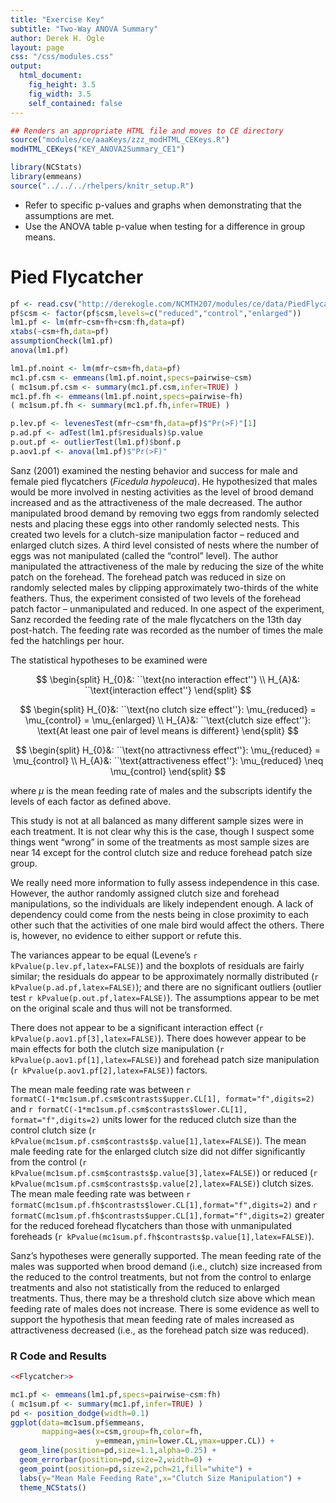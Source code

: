 ```yaml
---
title: "Exercise Key"
subtitle: "Two-Way ANOVA Summary"
author: Derek H. Ogle
layout: page
css: "/css/modules.css"
output:
  html_document:
    fig_height: 3.5
    fig_width: 3.5
    self_contained: false
---
```


```r
## Renders an appropriate HTML file and moves to CE directory
source("modules/ce/aaaKeys/zzz_modHTML_CEKeys.R")
modHTML_CEKeys("KEY_ANOVA2Summary_CE1")
```

```r
library(NCStats)
library(emmeans)
source("../../../rhelpers/knitr_setup.R")
```

<div class="alert alert-warning">
<ul>
  <li>Refer to specific p-values and graphs when demonstrating that the assumptions are met.</li>
  <li>Use the ANOVA table p-value when testing for a difference in group means.</li>
</ul>
</div>


# Pied Flycatcher
```r
pf <- read.csv("http://derekogle.com/NCMTH207/modules/ce/data/PiedFlycatcher.csv")
pf$csm <- factor(pf$csm,levels=c("reduced","control","enlarged"))
lm1.pf <- lm(mfr~csm+fh+csm:fh,data=pf)
xtabs(~csm+fh,data=pf)
assumptionCheck(lm1.pf)
anova(lm1.pf)

lm1.pf.noint <- lm(mfr~csm+fh,data=pf)
mc1.pf.csm <- emmeans(lm1.pf.noint,specs=pairwise~csm)
( mc1sum.pf.csm <- summary(mc1.pf.csm,infer=TRUE) )
mc1.pf.fh <- emmeans(lm1.pf.noint,specs=pairwise~fh)
( mc1sum.pf.fh <- summary(mc1.pf.fh,infer=TRUE) )
```
```r
p.lev.pf <- levenesTest(mfr~csm*fh,data=pf)$"Pr(>F)"[1]
p.ad.pf <- adTest(lm1.pf$residuals)$p.value
p.out.pf <- outlierTest(lm1.pf)$bonf.p
p.aov1.pf <- anova(lm1.pf)$"Pr(>F)"
```

Sanz (2001) examined the nesting behavior and success for male and female pied flycatchers (*Ficedula hypoleuca*). He hypothesized that males would be more involved in nesting activities as the level of brood demand increased and as the attractiveness of the male decreased. The author manipulated brood demand by removing two eggs from randomly selected nests and placing these eggs into other randomly selected nests. This created two levels for a clutch-size manipulation factor -- reduced and enlarged clutch sizes. A third level consisted of nests where the number of eggs was not manipulated (called the "control" level). The author manipulated the attractiveness of the male by reducing the size of the white patch on the forehead. The forehead patch was reduced in size on randomly selected males by clipping approximately two-thirds of the white feathers. Thus, the experiment consisted of two levels of the forehead patch factor -- unmanipulated and reduced. In one aspect of the experiment, Sanz recorded the feeding rate of the male flycatchers on the 13th day post-hatch. The feeding rate was recorded as the number of times the male fed the hatchlings per hour.

The statistical hypotheses to be examined were


$$
\begin{split}
   H_{0}&: ``\text{no interaction effect''} \\
   H_{A}&: ``\text{interaction effect''}
\end{split}
$$

$$
\begin{split}
   H_{0}&: ``\text{no clutch size effect''}: \mu_{reduced} = \mu_{control} = \mu_{enlarged} \\
   H_{A}&: ``\text{clutch size effect''}: \text{At least one pair of level means is different}
\end{split}
$$

$$
\begin{split}
   H_{0}&: ``\text{no attractivness effect''}: \mu_{reduced} = \mu_{control} \\
   H_{A}&: ``\text{attractiveness effect''}: \mu_{reduced} \neq \mu_{control}
\end{split}
$$

where $\mu$ is the mean feeding rate of males and the subscripts identify the levels of each factor as defined above.

This study is not at all balanced as many different sample sizes were in each treatment. It is not clear why this is the case, though I suspect some things went "wrong" in some of the treatments as most sample sizes are near 14 except for the control clutch size and reduce forehead patch size group.

We really need more information to fully assess independence in this case. However, the author randomly assigned clutch size and forehead manipulations, so the individuals are likely independent enough. A lack of dependency could come from the nests being in close proximity to each other such that the activities of one male bird would affect the others. There is, however, no evidence to either support or refute this.

The variances appear to be equal (Levene's `r kPvalue(p.lev.pf,latex=FALSE)`) and the boxplots of residuals are fairly similar; the residuals do appear to be approximately normally distributed (`r kPvalue(p.ad.pf,latex=FALSE)`); and there are no significant outliers (outlier test `r kPvalue(p.out.pf,latex=FALSE)`). The assumptions appear to be met on the original scale and thus will not be transformed.

There does not appear to be a significant interaction effect (`r kPvalue(p.aov1.pf[3],latex=FALSE)`). There does however appear to be main effects for both the clutch size manipulation (`r kPvalue(p.aov1.pf[1],latex=FALSE)`) and forehead patch size manipulation (`r kPvalue(p.aov1.pf[2],latex=FALSE)`) factors.

The mean male feeding rate was between `r formatC(-1*mc1sum.pf.csm$contrasts$upper.CL[1], format="f",digits=2)` and `r formatC(-1*mc1sum.pf.csm$contrasts$lower.CL[1], format="f",digits=2)` units lower for the reduced clutch size than the control clutch size (`r kPvalue(mc1sum.pf.csm$contrasts$p.value[1],latex=FALSE)`). The mean male feeding rate for the enlarged clutch size did not differ significantly from the control (`r kPvalue(mc1sum.pf.csm$contrasts$p.value[3],latex=FALSE)`) or reduced (`r kPvalue(mc1sum.pf.csm$contrasts$p.value[2],latex=FALSE)`) clutch sizes. The mean male feeding rate was between `r formatC(mc1sum.pf.fh$contrasts$lower.CL[1],format="f",digits=2)` and `r formatC(mc1sum.pf.fh$contrasts$upper.CL[1],format="f",digits=2)` greater for the reduced forehead flycatchers than those with unmanipulated foreheads (`r kPvalue(mc1sum.pf.fh$contrasts$p.value[1],latex=FALSE)`).

Sanz's hypotheses were generally supported. The mean feeding rate of the males was supported when brood demand (i.e., clutch) size increased from the reduced to the control treatments, but not from the control to enlarge treatments and also not statistically from the reduced to enlarged treatments. Thus, there may be a threshold clutch size above which mean feeding rate of males does not increase. There is some evidence as well to support the hypothesis that mean feeding rate of males increased as attractiveness decreased (i.e., as the forehead patch size was reduced).

### R Code and Results
```r
<<Flycatcher>>
```
```r
mc1.pf <- emmeans(lm1.pf,specs=pairwise~csm:fh)
( mc1sum.pf <- summary(mc1.pf,infer=TRUE) )
pd <- position_dodge(width=0.1)
ggplot(data=mc1sum.pf$emmeans,
       mapping=aes(x=csm,group=fh,color=fh,
                   y=emmean,ymin=lower.CL,ymax=upper.CL)) +
  geom_line(position=pd,size=1.1,alpha=0.25) +
  geom_errorbar(position=pd,size=2,width=0) +
  geom_point(position=pd,size=2,pch=21,fill="white") +
  labs(y="Mean Male Feeding Rate",x="Clutch Size Manipulation") +
  theme_NCStats()
```


